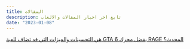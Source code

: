 ```yaml
---
title: المقالات
description: تابع اخر اخبار المقالات والالعاب
date: "2023-01-08"
---
```


[هي التحسينات والميزات التي قد تضاف للعبة GTA 6 بفضل محرك RAGE المحدث؟](https://kingbt.vercel.app/posts/170126)
